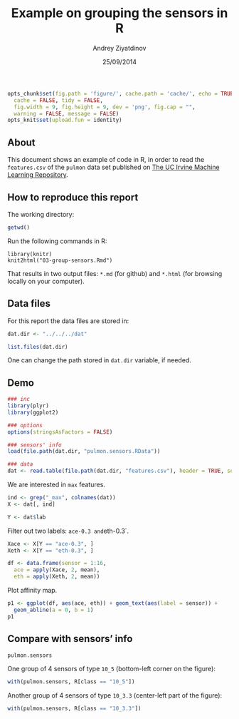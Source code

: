 % Example on grouping the sensors in R
% Andrey Ziyatdinov
% 25/09/2014

```r
opts_chunk$set(fig.path = 'figure/', cache.path = 'cache/', echo = TRUE, 
  cache = FALSE, tidy = FALSE,
  fig.width = 9, fig.height = 9, dev = 'png', fig.cap = "",
  warning = FALSE, message = FALSE)
opts_knit$set(upload.fun = identity)
```

## About

This document shows an example of code in R,
in order to read the `features.csv` of the `pulmon` data set published on 
[The UC Irvine Machine Learning Repository](http://archive.ics.uci.edu/ml/).

## How to reproduce this report

The working directory:
```r
getwd()
```

Run the following commands in R:

```
library(knitr)
knit2html("03-group-sensors.Rmd")
```

That results in two output files: `*.md` (for github) and `*.html` (for browsing locally on your computer).

## Data files

For this report the data files are stored in:

```r
dat.dir <- "../../../dat"

list.files(dat.dir)
```

One can change the path stored in `dat.dir` variable, if needed.

## Demo

```r
### inc
library(plyr)
library(ggplot2)

### options
options(stringsAsFactors = FALSE)
```

```r
### sensors' info
load(file.path(dat.dir, "pulmon.sensors.RData"))
```

```r
### data
dat <- read.table(file.path(dat.dir, "features.csv"), header = TRUE, sep = ",")
```

We are interested in `max` features.

```r
ind <- grep("_max", colnames(dat))
X <- dat[, ind]

Y <- dat$lab
```

Filter out two labels: `ace-0.3 and `eth-0.3`.

```r
Xace <- X[Y == "ace-0.3", ]
Xeth <- X[Y == "eth-0.3", ]
```

```r
df <- data.frame(sensor = 1:16,
  ace = apply(Xace, 2, mean),
  eth = apply(Xeth, 2, mean))
```

Plot affinity map.

```r
p1 <- ggplot(df, aes(ace, eth)) + geom_text(aes(label = sensor)) +
  geom_abline(a = 0, b = 1)
p1
```

## Compare with sensors' info

```r
pulmon.sensors
```

One group of 4 sensors of type `10_5` (bottom-left corner on the figure):

```r
with(pulmon.sensors, R[class == "10_5"])
```

Another group of 4 sensors of type `10_3.3` (center-left part of the figure):

```r
with(pulmon.sensors, R[class == "10_3.3"])
```

